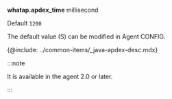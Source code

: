**whatap.apdex_time** <span class='type'>millisecond</span>

Default `1200`

The default value (S) can be modified in Agent CONFIG.

{@include: ../common-items/_java-apdex-desc.mdx} 

:::note

It is available in the agent 2.0 or later.

:::
